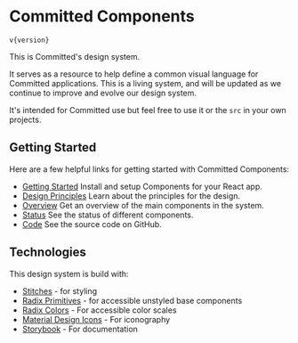 
<Meta title="Design System/Introduction" />

# Committed Components

<code>v{version}</code>

This is Committed's design system.

It serves as a resource to help define a common visual language for Committed applications.
This is a living system, and will be updated as we continue to improve and evolve our design system.

It's intended for Committed use but feel free to use it or the `src` in your own projects.

## Getting Started

Here are a few helpful links for getting started with Committed Components:

- [Getting Started](/docs/design-system-getting-started--page) Install and setup Components for your React app.
- [Design Principles](/docs/design-system-design-principles--page) Learn about the principles for the design.
- [Overview](/docs/examples-overview--overview) Get an overview of the main components in the system.
- [Status](/docs/design-system-status--page) See the status of different components.
- [Code](https://github.com/commitd/components) See the source code on GitHub.

## Technologies

This design system is build with:

- [Stitches](https://stitches.dev/) - for styling
- [Radix Primitives](https://www.radix-ui.com/docs/primitives/overview/introduction) - for accessible unstyled base components
- [Radix Colors](https://www.radix-ui.com/colors) - For accessible color scales
- [Material Design Icons](https://materialdesignicons.com/) - For iconography
- [Storybook](https://storybook.js.org/) - For documentation
